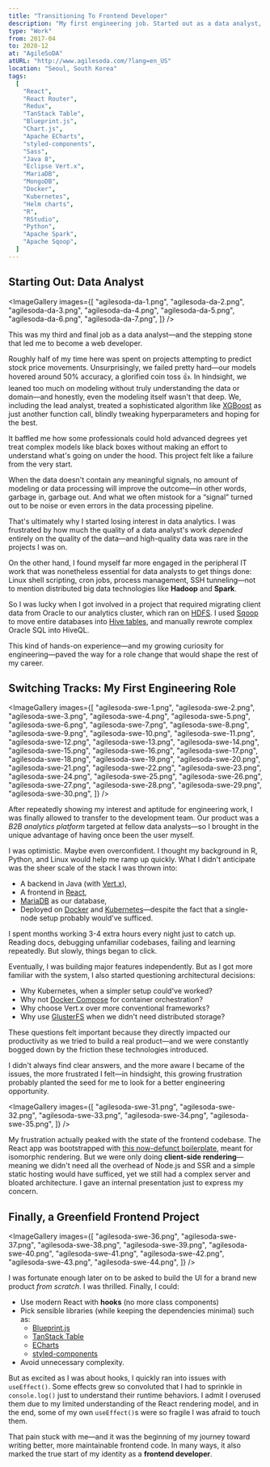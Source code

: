 ```yaml
---
title: "Transitioning To Frontend Developer"
description: "My first engineering job. Started out as a data analyst, but my growing interest in computer systems and software development led me to transition into a full-time engineer role, eventually specializing in frontend. A pivotal experience that shifted my career path."
type: "Work"
from: 2017-04
to: 2020-12
at: "AgileSoDA"
atURL: "http://www.agilesoda.com/?lang=en_US"
location: "Seoul, South Korea"
tags:
  [
    "React",
    "React Router",
    "Redux",
    "TanStack Table",
    "Blueprint.js",
    "Chart.js",
    "Apache ECharts",
    "styled-components",
    "Sass",
    "Java 8",
    "Eclipse Vert.x",
    "MariaDB",
    "MongoDB",
    "Docker",
    "Kubernetes",
    "Helm charts",
    "R",
    "RStudio",
    "Python",
    "Apache Spark",
    "Apache Sqoop",
  ]
---
```



## Starting Out: Data Analyst

<DateAndLocation class="ml-4 -mt-4 mb-4" from="2017-04" to="2019-04" />

<ImageGallery
  images={[
    "agilesoda-da-1.png",
    "agilesoda-da-2.png",
    "agilesoda-da-3.png",
    "agilesoda-da-4.png",
    "agilesoda-da-5.png",
    "agilesoda-da-6.png",
    "agilesoda-da-7.png",
  ]}
/>

This was my third and final job as a data analyst—and the stepping stone that led me to become a web developer.

Roughly half of my time here was spent on projects attempting to predict stock price movements. Unsurprisingly, we failed pretty hard—our models hovered around 50% accuracy, a glorified coin toss 👍. In hindsight, we leaned too much on modeling without truly understanding the data or domain—and honestly, even the modeling itself wasn't that deep. We, including the lead analyst, treated a sophisticated algorithm like [XGBoost](https://en.wikipedia.org/wiki/XGBoost) as just another function call, blindly tweaking hyperparameters and hoping for the best.

It baffled me how some professionals could hold advanced degrees yet treat complex models like black boxes without making an effort to understand what's going on under the hood. This project felt like a failure from the very start.

When the data doesn't contain any meaningful signals, no amount of modeling or data processing will improve the outcome—in other words, garbage in, garbage out. And what we often mistook for a “signal” turned out to be noise or even errors in the data processing pipeline.

That's ultimately why I started losing interest in data analytics. I was frustrated by how much the quality of a data analyst's work _depended_ entirely on the quality of the data—and high-quality data was rare in the projects I was on.

On the other hand, I found myself far more engaged in the peripheral IT work that was nonetheless essential for data analysts to get things done: Linux shell scripting, cron jobs, process management, SSH tunneling—not to mention distributed big data technologies like **Hadoop** and **Spark**.

So I was lucky when I got involved in a project that required migrating client data from Oracle to our analytics cluster, which ran on [HDFS](https://hadoop.apache.org/docs/r1.2.1/hdfs_design.html). I used [Sqoop](https://sqoop.apache.org/) to move entire databases into [Hive tables](https://docs.cloudera.com/HDPDocuments/HDP2/HDP-2.4.2/bk_dataintegration/content/using_sqoop_to_move_data_into_hive.html), and manually rewrote complex Oracle SQL into HiveQL.

This kind of hands-on experience—and my growing curiosity for engineering—paved the way for a role change that would shape the rest of my career.

## Switching Tracks: My First Engineering Role

<DateAndLocation class="ml-4 -mt-4 mb-4" from="2019-04" to="2020-08" />

<ImageGallery
  images={[
    "agilesoda-swe-1.png",
    "agilesoda-swe-2.png",
    "agilesoda-swe-3.png",
    "agilesoda-swe-4.png",
    "agilesoda-swe-5.png",
    "agilesoda-swe-6.png",
    "agilesoda-swe-7.png",
    "agilesoda-swe-8.png",
    "agilesoda-swe-9.png",
    "agilesoda-swe-10.png",
    "agilesoda-swe-11.png",
    "agilesoda-swe-12.png",
    "agilesoda-swe-13.png",
    "agilesoda-swe-14.png",
    "agilesoda-swe-15.png",
    "agilesoda-swe-16.png",
    "agilesoda-swe-17.png",
    "agilesoda-swe-18.png",
    "agilesoda-swe-19.png",
    "agilesoda-swe-20.png",
    "agilesoda-swe-21.png",
    "agilesoda-swe-22.png",
    "agilesoda-swe-23.png",
    "agilesoda-swe-24.png",
    "agilesoda-swe-25.png",
    "agilesoda-swe-26.png",
    "agilesoda-swe-27.png",
    "agilesoda-swe-28.png",
    "agilesoda-swe-29.png",
    "agilesoda-swe-30.png",
  ]}
/>

After repeatedly showing my interest and aptitude for engineering work, I was finally allowed to transfer to the development team. Our product was a _B2B analytics platform_ targeted at fellow data analysts—so I brought in the unique advantage of having once been the user myself.

I was optimistic. Maybe even overconfident. I thought my background in R, Python, and Linux would help me ramp up quickly. What I didn't anticipate was the sheer scale of the stack I was thrown into:

- A backend in Java (with [Vert.x](https://vertx.io/docs/)),
- A frontend in [React](https://react.dev/),
- [MariaDB](https://mariadb.com/docs/) as our database,
- Deployed on [Docker](https://www.docker.com/) and [Kubernetes](https://kubernetes.io/)—despite the fact that a single-node setup probably would've sufficed.

I spent months working 3-4 extra hours every night just to catch up. Reading docs, debugging unfamiliar codebases, failing and learning repeatedly. But slowly, things began to click.

Eventually, I was building major features independently. But as I got more familiar with the system, I also started questioning architectural decisions:

- Why Kubernetes, when a simpler setup could've worked?
- Why not [Docker Compose](https://docs.docker.com/compose/) for container orchestration?
- Why choose Vert.x over more conventional frameworks?
- Why use [GlusterFS](https://www.gluster.org/) when we didn't need distributed storage?

These questions felt important because they directly impacted our productivity as we tried to build a real product—and we were constantly bogged down by the friction these technologies introduced.

I didn't always find clear answers, and the more aware I became of the issues, the more frustrated I felt&mdash;in hindsight, this growing frustration probably planted the seed for me to look for a better engineering opportunity.

<ImageGallery
  images={[
    "agilesoda-swe-31.png",
    "agilesoda-swe-32.png",
    "agilesoda-swe-33.png",
    "agilesoda-swe-34.png",
    "agilesoda-swe-35.png",
  ]}
/>

My frustration actually peaked with the state of the frontend codebase. The React app was bootstrapped with [this now-defunct boilerplate](https://github.com/erikras/react-redux-universal-hot-example), meant for isomorphic rendering. But we were only doing **client-side rendering**—meaning we didn't need all the overhead of Node.js and SSR and a simple static hosting would have sufficed, yet we still had a complex server and bloated architecture. I gave an internal presentation just to express my concern.

## Finally, a Greenfield Frontend Project

<DateAndLocation class="ml-4 -mt-4 mb-4" from="2020-08" to="2020-12" />

<ImageGallery
  images={[
    "agilesoda-swe-36.png",
    "agilesoda-swe-37.png",
    "agilesoda-swe-38.png",
    "agilesoda-swe-39.png",
    "agilesoda-swe-40.png",
    "agilesoda-swe-41.png",
    "agilesoda-swe-42.png",
    "agilesoda-swe-43.png",
    "agilesoda-swe-44.png",
  ]}
/>

I was fortunate enough later on to be asked to build the UI for a brand new product _from scratch_. I was thrilled. Finally, I could:

- Use modern React with **hooks** (no more class components)
- Pick sensible libraries (while keeping the dependencies minimal) such as:
  - [Blueprint.js](https://blueprintjs.com/docs/)
  - [TanStack Table](https://tanstack.com/table/latest)
  - [ECharts](https://echarts.apache.org/en/index.html)
  - [styled-components](https://styled-components.com/)
- Avoid unnecessary complexity.

But as excited as I was about hooks, I quickly ran into issues with `useEffect()`. Some effects grew so convoluted that I had to sprinkle in `console.log()` just to understand their runtime behaviors. I admit I overused them due to my limited understanding of the React rendering model, and in the end, some of my own `useEffect()`s were so fragile I was afraid to touch them.

That pain stuck with me—and it was the beginning of my journey toward writing better, more maintainable frontend code. In many ways, it also marked the true start of my identity as a **frontend developer**.
